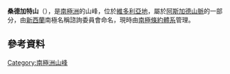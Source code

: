 {{coord|77|39|S|161|24|E|display=title}}

'''桑德加特山'''（{{lang-en|Mount Thundergut}}），是[[南極洲|南極洲]]的山峰，位於[[維多利亞地|維多利亞地]]，屬於[[阿斯加德山脈|阿斯加德山脈]]的一部分，由[[新西蘭|新西蘭]]南極名稱諮詢委員會命名，現時由[[南極條約體系|南極條約體系]]管理。

==參考資料==
{{usgs-gazetteer}}

{{DEFAULTSORT:Mount Thundergut}}
[[Category:南極洲山峰|Category:南極洲山峰]]


{{McMurdoDryValleys-geo-stub}}